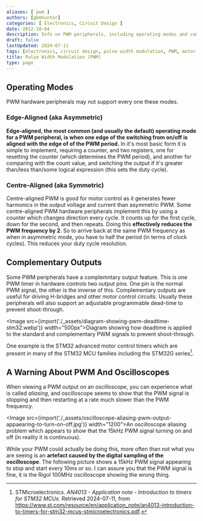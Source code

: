 ```yaml
---
aliases: [ pwm ]
authors: [gbmhunter]
categories: [ Electronics, Circuit Design ]
date: 2012-10-04
description: Info on PWM peripherals, including operating modes and complementary outputs.
draft: false
lastUpdated: 2024-07-11
tags: [electronics, circuit design, pulse width modulation, PWM, motor control, h-bridge, dead-time, complementary outputs, edge-aligned, centre-aligned]
title: Pulse Width Modulation (PWM)
type: page
---
```



## Operating Modes

PWM hardware peripherals may not support every one these modes.

### Edge-Aligned (aka Asymmetric)

**Edge-aligned, the most common (and usually the default) operating mode for a PWM peripheral, is when one edge of the switching from on/off is aligned with the edge of of the PWM period.** In it's most basic form it is simple to implement, requiring a counter, and two registers, one for resetting the counter (which determines the PWM period), and another for comparing with the count value, and switching the output if it's greater than/less than/some logical expression (this sets the duty cycle).

### Centre-Aligned (aka Symmetric)

Centre-aligned PWM is good for motor control as it generates fewer harmonics in the output voltage and current than asymmetric PWM. Some centre-aligned PWM hardware peripherals implement this by using a counter which changes direction every cycle. It counts up for the first cycle, down for the second, and then repeats. Doing this **effectively reduces the PWM frequency by 2**. So to arrive back at the same PWM frequency as when in asymmetric mode, you have to half the period (in terms of clock cycles). This reduces your duty cycle resolution.

## Complementary Outputs

Some PWM peripherals have a complemntary output feature. This is one PWM timer in hardware controls two output pins. One pin is the normal PWM signal, the other is the inverse of this. Complementary outputs are useful for driving H-bridges and other motor control circuits. Usually these peripherals will also support an adjustable programmable dead-time to prevent shoot-through.

<Image src={import('./_assets/diagram-showing-pwm-deadtime-stm32.webp')} width="500px">Diagram showing how deadtime is applied to the standard and complementary PWM signals to prevent shoot-through.</Image>

One example is the STM32 advanced motor control timers which are present in many of the STM32 MCU families including the STM32G series[^st-an4013-intro-to-timers-for-stm32-mcus].

## A Warning About PWM And Oscilloscopes

When viewing a PWM output on an oscilloscope, you can experience what is called _aliasing_, and oscilloscope seems to show that the PWM signal is stopping and then restarting at a rate much slower than the PWM frequency.

<Image src={import('./_assets/oscilloscope-aliasing-pwm-output-appaearing-to-turn-on-off.jpg')} width="1200">An oscilloscope aliasing problem which appears to show that the 15kHz PWM signal turning on and off (in reality it is continuous).</Image>

While your PWM could actually be doing this, more often than not what you are seeing is an **artefact caused by the digital sampling of the oscilloscope**. The following picture shows a 15kHz PWM signal appearing to stop and start every 10ms or so. I can assure you that the PWM signal is fine, it is the Rigol 100MHz oscilloscope showing the wrong thing.

[^st-an4013-intro-to-timers-for-stm32-mcus]: STMicroelectronics. _AN4013 - Application note - Introduction to timers for STM32 MCUs_. Retrieved 2024-07-11, from https://www.st.com/resource/en/application_note/an4013-introduction-to-timers-for-stm32-mcus-stmicroelectronics.pdf.